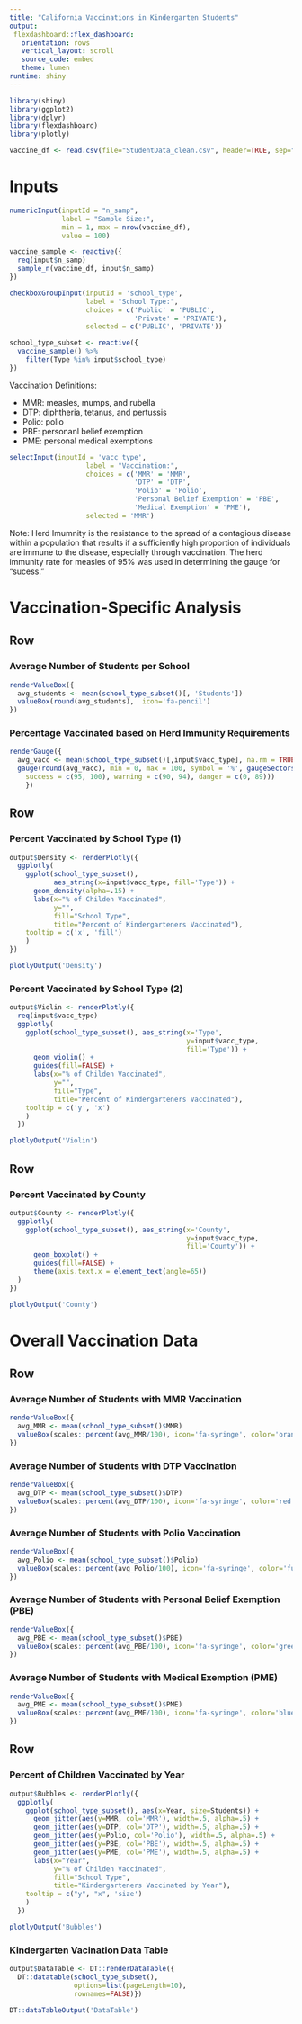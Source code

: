 ---
title: "California Vaccinations in Kindergarten Students"
output: 
 flexdashboard::flex_dashboard:
   orientation: rows
   vertical_layout: scroll
   source_code: embed
   theme: lumen
runtime: shiny
---

```{r context="setup", include=FALSE}
library(shiny)
library(ggplot2)
library(dplyr)
library(flexdashboard)
library(plotly)
```

```{r}
vaccine_df <- read.csv(file="StudentData_clean.csv", header=TRUE, sep=",")
```


Inputs {.sidebar}
=======================================================================

```{r context="render"}
numericInput(inputId = "n_samp", 
             label = "Sample Size:", 
             min = 1, max = nrow(vaccine_df),
             value = 100)
```

```{r context="render"}
vaccine_sample <- reactive({
  req(input$n_samp)
  sample_n(vaccine_df, input$n_samp)
})

```

```{r context="render"}
checkboxGroupInput(inputId = 'school_type',
                   label = "School Type:",
                   choices = c('Public' = 'PUBLIC',
                               'Private' = 'PRIVATE'),
                   selected = c('PUBLIC', 'PRIVATE'))
```

```{r}
school_type_subset <- reactive({
  vaccine_sample() %>%
    filter(Type %in% input$school_type)
})
```


Vaccination Definitions:

* MMR: measles, mumps, and rubella 
* DTP: diphtheria, tetanus, and pertussis
* Polio: polio
* PBE: personanl belief exemption
* PME: personal medical exemptions


```{r context="render"}
selectInput(inputId = 'vacc_type',
                   label = "Vaccination:",
                   choices = c('MMR' = 'MMR',
                               'DTP' = 'DTP',
                               'Polio' = 'Polio',
                               'Personal Belief Exemption' = 'PBE',
                               'Medical Exemption' = 'PME'),
                   selected = 'MMR')
```


Note: Herd Imumnity is the resistance to the spread of a contagious disease within a population that results if a sufficiently high proportion of individuals are immune to the disease, especially through vaccination.  The herd immunity rate for measles of 95% was used in determining the gauge for "sucess."


Vaccination-Specific Analysis
=======================================================================


Row {data-height=175}
-----------------------------------------------------------------------

### Average Number of Students per School

```{r}
renderValueBox({
  avg_students <- mean(school_type_subset()[, 'Students'])
  valueBox(round(avg_students),  icon='fa-pencil')
})
```


### Percentage Vaccinated based on Herd Immunity Requirements

```{r}
renderGauge({
  avg_vacc <- mean(school_type_subset()[,input$vacc_type], na.rm = TRUE)
  gauge(round(avg_vacc), min = 0, max = 100, symbol = '%', gaugeSectors(
    success = c(95, 100), warning = c(90, 94), danger = c(0, 89)))
    })
```


Row {.tabset .tabset-fade}
-----------------------------------------------------------------------

### Percent Vaccinated by School Type (1)

```{r context="server"}
output$Density <- renderPlotly({
  ggplotly(
    ggplot(school_type_subset(), 
           aes_string(x=input$vacc_type, fill='Type')) + 
      geom_density(alpha=.15) +
      labs(x="% of Childen Vaccinated",
           y="",
           fill="School Type",
           title="Percent of Kindergarteners Vaccinated"), 
    tooltip = c('x', 'fill')
    )
})


```

```{r context="render"}
plotlyOutput('Density')
```


### Percent Vaccinated by School Type (2)

```{r context="server"}

output$Violin <- renderPlotly({
  req(input$vacc_type)
  ggplotly(
    ggplot(school_type_subset(), aes_string(x='Type',
                                            y=input$vacc_type,
                                            fill='Type')) +
      geom_violin() +
      guides(fill=FALSE) +
      labs(x="% of Childen Vaccinated",
           y="",
           fill="Type",
           title="Percent of Kindergarteners Vaccinated"), 
    tooltip = c('y', 'x')
    )
  })
```

```{r context="render"}
plotlyOutput('Violin')
```


Row
-----------------------------------------------------------------------

### Percent Vaccinated by County

```{r context="server"}
output$County <- renderPlotly({
  ggplotly(
    ggplot(school_type_subset(), aes_string(x='County', 
                                            y=input$vacc_type, 
                                            fill='County')) + 
      geom_boxplot() + 
      guides(fill=FALSE) +
      theme(axis.text.x = element_text(angle=65))
  )
})
```

```{r context="render"}
plotlyOutput('County')
```


Overall Vaccination Data
=======================================================================

Row {data-height=175}
-----------------------------------------------------------------------

### Average Number of Students with MMR Vaccination

```{r}
renderValueBox({
  avg_MMR <- mean(school_type_subset()$MMR)
  valueBox(scales::percent(avg_MMR/100), icon='fa-syringe', color='orange')
})
```


### Average Number of Students with DTP Vaccination

```{r}
renderValueBox({
  avg_DTP <- mean(school_type_subset()$DTP)
  valueBox(scales::percent(avg_DTP/100), icon='fa-syringe', color='red')
})
```


### Average Number of Students with Polio Vaccination

```{r}
renderValueBox({
  avg_Polio <- mean(school_type_subset()$Polio)
  valueBox(scales::percent(avg_Polio/100), icon='fa-syringe', color='fuchsia')
})
```


### Average Number of Students with Personal Belief Exemption (PBE)

```{r}
renderValueBox({
  avg_PBE <- mean(school_type_subset()$PBE)
  valueBox(scales::percent(avg_PBE/100), icon='fa-syringe', color='green')
})
```


### Average Number of Students with Medical Exemption (PME)

```{r}
renderValueBox({
  avg_PME <- mean(school_type_subset()$PME)
  valueBox(scales::percent(avg_PME/100), icon='fa-syringe', color='blue')
})
```


Row {.tabset .tabset-fade data-height=700}
-----------------------------------------------------------------------

### Percent of Children Vaccinated by Year

```{r context="server"}
output$Bubbles <- renderPlotly({
  ggplotly(
    ggplot(school_type_subset(), aes(x=Year, size=Students)) +
      geom_jitter(aes(y=MMR, col='MMR'), width=.5, alpha=.5) +
      geom_jitter(aes(y=DTP, col='DTP'), width=.5, alpha=.5) +
      geom_jitter(aes(y=Polio, col='Polio'), width=.5, alpha=.5) +
      geom_jitter(aes(y=PBE, col='PBE'), width=.5, alpha=.5) +
      geom_jitter(aes(y=PME, col='PME'), width=.5, alpha=.5) +
      labs(x="Year",
           y="% of Childen Vaccinated",
           fill="School Type",
           title="Kindergarteners Vaccinated by Year"),
    tooltip = c("y", "x", 'size') 
    )
  })
```

```{r context="render"}
plotlyOutput('Bubbles')
```


### Kindergarten Vacination Data Table

```{r context="server"}
output$DataTable <- DT::renderDataTable({
  DT::datatable(school_type_subset(), 
                options=list(pageLength=10), 
                rownames=FALSE)})
```

```{r context="render"}
DT::dataTableOutput('DataTable')
```
